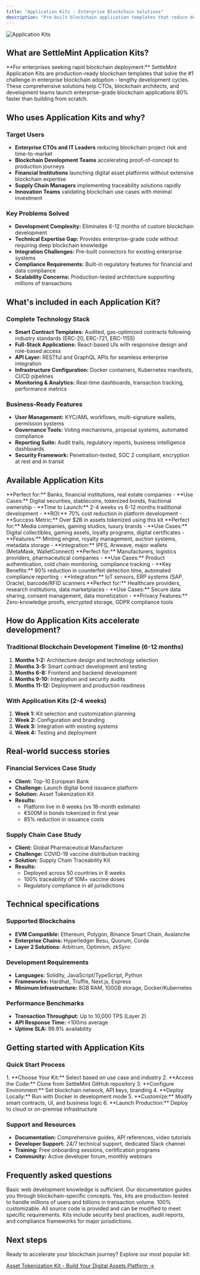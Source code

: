 ```yaml
---
title: "Application Kits - Enterprise Blockchain Solutions"
description: "Pre-built blockchain application templates that reduce development time by 80%. Launch production-ready solutions for tokenization, NFTs, and supply chain in minutes."
---
```


![Application Kits](../../img/application-kits/cover-kits.webp)

## What are SettleMint Application Kits?

<Callout type="info">
**For enterprises seeking rapid blockchain deployment:** SettleMint Application Kits are production-ready blockchain templates that solve the #1 challenge in enterprise blockchain adoption - lengthy development cycles. These comprehensive solutions help CTOs, blockchain architects, and development teams launch enterprise-grade blockchain applications 80% faster than building from scratch.
</Callout>

## Who uses Application Kits and why?

### Target Users
- **Enterprise CTOs and IT Leaders** reducing blockchain project risk and time-to-market
- **Blockchain Development Teams** accelerating proof-of-concept to production journeys
- **Financial Institutions** launching digital asset platforms without extensive blockchain expertise
- **Supply Chain Managers** implementing traceability solutions rapidly
- **Innovation Teams** validating blockchain use cases with minimal investment

### Key Problems Solved
- **Development Complexity:** Eliminates 6-12 months of custom blockchain development
- **Technical Expertise Gap:** Provides enterprise-grade code without requiring deep blockchain knowledge
- **Integration Challenges:** Pre-built connectors for existing enterprise systems
- **Compliance Requirements:** Built-in regulatory features for financial and data compliance
- **Scalability Concerns:** Production-tested architecture supporting millions of transactions

## What's included in each Application Kit?

### Complete Technology Stack
- **Smart Contract Templates:** Audited, gas-optimized contracts following industry standards (ERC-20, ERC-721, ERC-1155)
- **Full-Stack Applications:** React-based UIs with responsive design and role-based access
- **API Layer:** RESTful and GraphQL APIs for seamless enterprise integration
- **Infrastructure Configuration:** Docker containers, Kubernetes manifests, CI/CD pipelines
- **Monitoring & Analytics:** Real-time dashboards, transaction tracking, performance metrics

### Business-Ready Features
- **User Management:** KYC/AML workflows, multi-signature wallets, permission systems
- **Governance Tools:** Voting mechanisms, proposal systems, automated compliance
- **Reporting Suite:** Audit trails, regulatory reports, business intelligence dashboards
- **Security Framework:** Penetration-tested, SOC 2 compliant, encryption at rest and in transit

## Available Application Kits

<Cards>
  <Card title="Asset Tokenization Kit" href="/application-kits/asset-tokenization/introduction">
    **Perfect for:** Banks, financial institutions, real estate companies
    - **Use Cases:** Digital securities, stablecoins, tokenized bonds, fractional ownership
    - **Time to Launch:** 2-4 weeks vs 6-12 months traditional development
    - **ROI:** 70% cost reduction in platform development
    - **Success Metric:** Over $2B in assets tokenized using this kit
  </Card>
  
  <Card title="NFT Marketplace Kit">
    **Perfect for:** Media companies, gaming studios, luxury brands
    - **Use Cases:** Digital collectibles, gaming assets, loyalty programs, digital certificates
    - **Features:** Minting engine, royalty management, auction systems, metadata storage
    - **Integration:** IPFS, Arweave, major wallets (MetaMask, WalletConnect)
  </Card>
  
  <Card title="Supply Chain Traceability Kit">
    **Perfect for:** Manufacturers, logistics providers, pharmaceutical companies
    - **Use Cases:** Product authentication, cold chain monitoring, compliance tracking
    - **Key Benefits:** 90% reduction in counterfeit detection time, automated compliance reporting
    - **Integration:** IoT sensors, ERP systems (SAP, Oracle), barcode/RFID scanners
  </Card>
  
  <Card title="Data Exchange Kit">
    **Perfect for:** Healthcare providers, research institutions, data marketplaces
    - **Use Cases:** Secure data sharing, consent management, data monetization
    - **Privacy Features:** Zero-knowledge proofs, encrypted storage, GDPR compliance tools
  </Card>
</Cards>

## How do Application Kits accelerate development?

### Traditional Blockchain Development Timeline (6-12 months)
1. **Months 1-2:** Architecture design and technology selection
2. **Months 3-5:** Smart contract development and testing
3. **Months 6-8:** Frontend and backend development
4. **Months 9-10:** Integration and security audits
5. **Months 11-12:** Deployment and production readiness

### With Application Kits (2-4 weeks)
1. **Week 1:** Kit selection and customization planning
2. **Week 2:** Configuration and branding
3. **Week 3:** Integration with existing systems
4. **Week 4:** Testing and deployment

## Real-world success stories

### Financial Services Case Study
- **Client:** Top-10 European Bank
- **Challenge:** Launch digital bond issuance platform
- **Solution:** Asset Tokenization Kit
- **Results:**
  - Platform live in 6 weeks (vs 18-month estimate)
  - €500M in bonds tokenized in first year
  - 85% reduction in issuance costs

### Supply Chain Case Study
- **Client:** Global Pharmaceutical Manufacturer
- **Challenge:** COVID-19 vaccine distribution tracking
- **Solution:** Supply Chain Traceability Kit
- **Results:**
  - Deployed across 50 countries in 8 weeks
  - 100% traceability of 10M+ vaccine doses
  - Regulatory compliance in all jurisdictions

## Technical specifications

### Supported Blockchains
- **EVM Compatible:** Ethereum, Polygon, Binance Smart Chain, Avalanche
- **Enterprise Chains:** Hyperledger Besu, Quorum, Corda
- **Layer 2 Solutions:** Arbitrum, Optimism, zkSync

### Development Requirements
- **Languages:** Solidity, JavaScript/TypeScript, Python
- **Frameworks:** Hardhat, Truffle, Next.js, Express
- **Minimum Infrastructure:** 8GB RAM, 100GB storage, Docker/Kubernetes

### Performance Benchmarks
- **Transaction Throughput:** Up to 10,000 TPS (Layer 2)
- **API Response Time:** &lt;100ms average
- **Uptime SLA:** 99.9% availability

## Getting started with Application Kits

### Quick Start Process

<Steps>
1. **Choose Your Kit:** Select based on use case and industry
2. **Access the Code:** Clone from SettleMint GitHub repository
3. **Configure Environment:** Set blockchain network, API keys, branding
4. **Deploy Locally:** Run with Docker in development mode
5. **Customize:** Modify smart contracts, UI, and business logic
6. **Launch Production:** Deploy to cloud or on-premise infrastructure
</Steps>

### Support and Resources
- **Documentation:** Comprehensive guides, API references, video tutorials
- **Developer Support:** 24/7 technical support, dedicated Slack channel
- **Training:** Free onboarding sessions, certification programs
- **Community:** Active developer forum, monthly webinars

<GithubInfo
  owner="settlemint"
  repo="asset-tokenization-kit"
/>


## Frequently asked questions

<Accordions>
  <Accordion title="Do I need blockchain expertise to use Application Kits?">
    Basic web development knowledge is sufficient. Our documentation guides you through blockchain-specific concepts.
  </Accordion>
  
  <Accordion title="Can Application Kits scale to enterprise volumes?">
    Yes, kits are production-tested to handle millions of users and billions in transaction volume.
  </Accordion>
  
  <Accordion title="How customizable are the kits?">
    100% customizable. All source code is provided and can be modified to meet specific requirements.
  </Accordion>
  
  <Accordion title="What about security and compliance?">
    Kits include security best practices, audit reports, and compliance frameworks for major jurisdictions.
  </Accordion>
</Accordions>

## Next steps

Ready to accelerate your blockchain journey? Explore our most popular kit:

[Asset Tokenization Kit - Build Your Digital Assets Platform →](/application-kits/asset-tokenization/introduction)